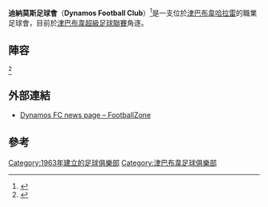 {{Infobox football club
| clubname = 迪納莫斯
| image    = 
| fullname = Dynamos Football Club
| nickname = DeMbare, The Glamour Boys
| founded  = {{Start date and age|1963}}
| ground   = [[津巴布韋|津巴布韋]][[哈拉雷|哈拉雷]][[Rufaro_Stadium|Rufaro Stadium]]
| capacity = 35,000 <ref name="rufaro">{{cite web |title=Rufaro Stadium |url=http://www.fcdynamos.com/utilities/rufaro-stadium |publisher=Dynamos F.C. |accessdate=2010-06-20 |archive-url=https://web.archive.org/web/20100314070355/http://www.fcdynamos.com/utilities/rufaro-stadium |archive-date=2010-03-14 |dead-url=yes }}</ref>
| chairman = Kenny Mubaiwa
| coach    = [[David_Mandigora|David Mandigora]]  
| league   = [[津巴布韋超級足球聯賽|津巴布韋超級足球聯賽]]
| season   = 2016
| position = 津巴超，第 5 位
| pattern_la2=|pattern_b2=|pattern_ra2=
| leftarm1=0000FF |body1=0000FF |rightarm1=0000FF |shorts1=0000FF |socks1=0000FF
| pattern_la1=|pattern_b1=|pattern_ra1=
| leftarm2=FFFFFF|body2=FFFFFF|rightarm2=FFFFFF|shorts2=FFFFFF|socks2=0000FF
}}

'''迪納莫斯足球會'''（'''Dynamos Football Club'''）<ref name="guardian">{{cite news
|first=Paul
|last=Doyle
|title=Zimbabwe's Dynamos could be football's biggest winners this season
|url=http://www.guardian.co.uk/sport/blog/2008/sep/26/africanchampionsleague
|work= [[The_Guardian|The Guardian]]
|publisher=Guardian News and Media Limited
|date=26 September 2008
|accessdate=2010-06-21}}</ref>是一支位於[[津巴布韋|津巴布韋]][[哈拉雷|哈拉雷]]的職業足球會，目前於[[津巴布韋超級足球聯賽|津巴布韋超級足球聯賽]]角逐。

==陣容==
{{updated|2011年11月22日}}<ref name="squad">{{cite web
 |title       = Team
 |url         = http://www.fcdynamos.com/team
 |publisher   = Dynamos F.C.
 |accessdate  = 2011-03-09
 |deadurl     = yes
 |archiveurl  = https://web.archive.org/web/20100515151623/http://www.fcdynamos.com/team
 |archivedate = 2010-05-15
}}</ref>
{{Fs start}}
{{Fs player|no= 2|nat=Zimbabwe|name=Thomas Magorimbo|pos=DF}}
{{Fs player|no= 3|nat=Zimbabwe|name=Ndhlovu|pos=DF}}
{{Fs player|no= 5|nat=Zimbabwe|name=Blessing Moyo|pos=DF}}
{{Fs player|no= 6|nat=Zimbabwe|name=Stephen Alimenda|pos=MF}}
{{Fs player|no= 7|nat=Zimbabwe|name=Ronald Chitiyo|pos=MF}}
{{Fs player|no= 9|nat=Zimbabwe|name=Washington Pakamisa|pos=FW}}
{{Fs player|no=10|nat=Zimbabwe|name=Tafadzwa Rusike|pos=MF}}
{{Fs player|no=15|nat=Zimbabwe|name=Anesu Gondo|pos=MF}}
{{Fs mid}}
{{Fs player|no=16|nat=Zimbabwe|name=Artwell Mukandi|pos=GK}}
{{Fs player|no=23|nat=Zimbabwe|name=Timire Mamvura|pos=MF}}
{{Fs player|no=24|nat=Zimbabwe|name=Farai Mupasiri|pos=MF}}
{{Fs player|no=28|nat=Zimbabwe|name=Cliff Sekete|pos=MF}}
{{Fs end}}

==外部連結==
* [https://web.archive.org/web/20120413164338/http://www.footballzone.co.zw/zimbabwe-psl/dynamos-fc Dynamos FC news page – FootballZone]

==參考==
{{reflist}}

[[Category:1963年建立的足球俱樂部|Category:1963年建立的足球俱樂部]]
[[Category:津巴布韋足球俱樂部|Category:津巴布韋足球俱樂部]]